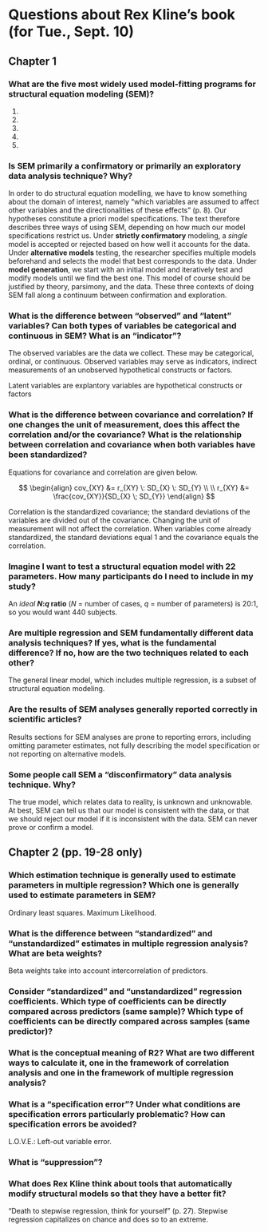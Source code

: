 Questions about Rex Kline's book (for Tue., Sept. 10)
===============================================================================

Chapter 1
-------------------------------------------------------------------------------

### What are the five most widely used model-fitting programs for structural equation modeling (SEM)?

1. 
2.
3.
4.
5.


### Is SEM primarily a confirmatory or primarily an exploratory data analysis technique? Why?

In order to do structural equation modelling, we have to know something about the domain of interest, namely "which variables are assumed to affect other variables and the directionalities of these effects" (p. 8). Our hypotheses constitute a priori model specifications. The text therefore describes three ways of using SEM, depending on how much our model specifications restrict us. Under **strictly confirmatory** modeling, a _single_ model is accepted or rejected based on how well it accounts for the data. Under **alternative models** testing, the researcher specifies multiple models beforehand and selects the model that best corresponds to the data. Under **model generation**, we start with an initial model and iteratively test and modify models until we find the best one. This model of course should be justified by theory, parsimony, and the data. These three contexts of doing SEM fall along a continuum between confirmation and exploration.

### What is the difference between "observed" and "latent" variables? Can both types of variables be categorical and continuous in SEM? What is an "indicator"?

The observed variables are the data we collect. These may be categorical, ordinal, or continuous. Observed variables may serve as indicators, indirect measurements of an unobserved hypothetical constructs or factors.

Latent variables are explantory variables are hypothetical constructs or factors






### What is the difference between covariance and correlation? If one changes the unit of measurement, does this affect the correlation and/or the covariance? What is the relationship between correlation and covariance when both variables have been standardized? 

Equations for covariance and correlation are given below. 

$$
  \begin{align}
    cov_{XY} &= r_{XY} \: SD_{X} \: SD_{Y} \\
    \\
    r_{XY} &= \frac{cov_{XY}}{SD_{X} \; SD_{Y}} 
  \end{align}
$$

Correlation is the standardized covariance; the standard deviations of the variables are divided out of the covariance. Changing the unit of measurement will not affect the correlation. When variables come already standardized, the standard deviations equal 1 and the covariance equals the correlation.


### Imagine I want to test a structural equation model with 22 parameters. How many participants do I need to include in my study? 

An _ideal_ **_N_:_q_ ratio** (_N_ = number of cases, _q_ = number of parameters) is 20:1, so you would want 440 subjects. 

### Are multiple regression and SEM fundamentally different data analysis techniques? If yes, what is the fundamental difference? If no, how are the two techniques related to each other?

The general linear model, which includes multiple regression, is a subset of structural equation modeling.

### Are the results of SEM analyses generally reported correctly in scientific articles? 

Results sections for SEM analyses are prone to reporting errors, including omitting parameter estimates, not fully describing the model specification or not reporting on alternative models.

### Some people call SEM a "disconfirmatory" data analysis technique. Why?

The true model, which relates data to reality, is unknown and unknowable. At best, SEM can tell us that our model is consistent with the data, or that we should reject our model if it is inconsistent with the data. SEM can never prove or confirm a model.




Chapter 2 (pp. 19-28 only)
-------------------------------------------------------------------------------

### Which estimation technique is generally used to estimate parameters in multiple regression? Which one is generally used to estimate parameters in SEM? 

Ordinary least squares. Maximum Likelihood.

### What is the difference between "standardized" and "unstandardized" estimates in multiple regression analysis? What are beta weights? 

Beta weights take into account intercorrelation of predictors.

### Consider "standardized" and "unstandardized" regression coefficients. Which type of coefficients can be directly compared across predictors (same sample)? Which type of coefficients can be directly compared across samples (same predictor)?

### What is the conceptual meaning of R2? What are two different ways to calculate it, one in the framework of correlation analysis and one in the framework of multiple regression analysis?

### What is a "specification error"? Under what conditions are specification errors particularly problematic? How can specification errors be avoided? 

L.O.V.E.: Left-out variable error.

### What is "suppression"?

### What does Rex Kline think about tools that automatically modify structural models so that they have a better fit? 

"Death to stepwise regression, think for yourself" (p. 27). Stepwise regression capitalizes on chance and does so to an extreme.